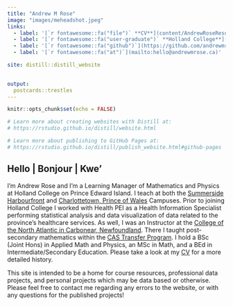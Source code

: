 ```yaml
---
title: "Andrew M Rose"
image: "images/meheadshot.jpeg"
links:
  - label: '[`r fontawesome::fa("file")` **CV**](content/AndrewRoseResume.pdf)'
  - label: '[`r fontawesome::fa("user-graduate")` **Holland College**](https://www.hollandcollege.com)'
  - label: '[`r fontawesome::fa("github")`](https://github.com/andrewmrose)'
  - label: '[`r fontawesome::fa("at")`](mailto:hello@andrewmrose.ca)'

site: distill::distill_website

  
output:
  postcards::trestles
---
```




```r
knitr::opts_chunk$set(echo = FALSE)

# Learn more about creating websites with Distill at:
# https://rstudio.github.io/distill/website.html

# Learn more about publishing to GitHub Pages at:
# https://rstudio.github.io/distill/publish_website.html#github-pages

```

## Hello | Bonjour | Kwe' {#pt}

I'm Andrew Rose and I'm a Learning Manager of Mathematics and Physics at Holland College on Prince Edward Island. I teach at both the [Summerside Harbourfront](https://www.hollandcollege.com/about/campuses-and-centres/summerside-waterfront-campus.html) and [Charlottetown, Prince of Wales](https://www.google.com/maps/place/Holland+College/@46.2396504,-63.1217972,18z/data=!4m5!3m4!1s0x4b5e52e660aa9111:0x8245cdb2f7aa203c!8m2!3d46.2396405!4d-63.1206095?hl=en) Campuses. Prior to joining Holland College I worked with Health PEI as a Health Information Specialist performing statistical analysis and data visualization of data related to the province's healthcare services. As well, I was an Instructor at the [College of the North Atlantic in Carbonear, Newfoundland](https://www.cna.nl.ca/Explore-Our-Campuses/Carbonear.aspx). There I taught post-secondary mathematics within the [CAS Transfer Program](https://www.cna.nl.ca/program/cas-transfer-college-university#). I hold a BSc (Joint Hons) in Applied Math and Physics, an MSc in Math, and a BEd in Intermediate/Secondary Education. Please take a look at my [CV](content/AndrewRoseResume.pdf) for a more detailed history.

This site is intended to be a home for course resources, professional data projects, and personal projects which may be data based or otherwise. Please feel free to contact me regarding any errors to the website, or with any questions for the published projects!